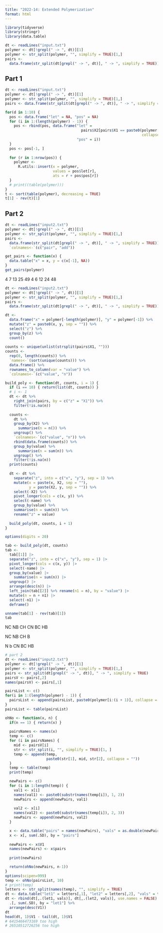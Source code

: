```yaml
---
title: "2022-14: Extended Polymerization"
format: html
---
```


```r
library(tidyverse)
library(stringr)
library(data.table)

dt <- readLines("input.txt")
polymer <- dt[!grepl(" -> ", dt)][1]
polymer <- str_split(polymer, "", simplify = TRUE)[1,]
pairs <- 
  data.frame(str_split(dt[grepl(" -> ", dt)], " -> ", simplify = TRUE))
```

## Part 1

```r
dt <- readLines("input.txt")
polymer <- dt[!grepl(" -> ", dt)][1]
polymer <- str_split(polymer, "", simplify = TRUE)[1,]
pairs <- data.frame(str_split(dt[grepl(" -> ", dt)], " -> ", simplify = TRUE))

for(d in 1:10) {
  pos <- data.frame("let" = NA, "pos" = NA)
  for (i in 1:(length(polymer) - 1)) {
    pos <- rbind(pos, data.frame("let" =
                                   pairs$X2[pairs$X1 == paste0(polymer[i:(i + 1)],
                                                               collapse = "")],
                                 "pos" = i))
  }
  pos <- pos[-1, ]
  
  for (r in 1:nrow(pos)) {
    polymer <-
      R.utils::insert(x = polymer,
                      values = pos$let[r],
                      ats = r + pos$pos[r])
  }
  # print((table(polymer)))
}
t <- sort(table(polymer), decreasing = TRUE)
t[1] - rev(t)[1]
```

## Part 2

```r
dt <- readLines("input2.txt")
polymer <- dt[!grepl(" -> ", dt)][1]
polymer <- str_split(polymer, "", simplify = TRUE)[1,]
pairs <- 
  data.frame(str_split(dt[grepl(" -> ", dt)], " -> ", simplify = TRUE)) %>%
  `colnames<-`(c("pair", "add"))

get_pairs <- function(x) {
  data.table("x" = x, y = c(x[-1], NA))
}
get_pairs(polymer)
```

4 7 13 25 49
4 6 12 24 48

```r
dt <- readLines("input2.txt")
polymer <- dt[!grepl(" -> ", dt)][1]
polymer <- str_split(polymer, "", simplify = TRUE)[1,]
pairs <- 
  data.frame(str_split(dt[grepl(" -> ", dt)], " -> ", simplify = TRUE))

dt <-
  data.frame("x" = polymer[-length(polymer)], "y" = polymer[-1]) %>%
  mutate("z" = paste0(x, y, sep = "")) %>%
  select("z") %>%
  group_by(z) %>%
  count()
  
counts <- unique(unlist(strsplit(pairs$X1, "")))
counts <- 
  rep(0, length(counts)) %>%
  `names<-`(sort(unique(counts))) %>%
  data.frame() %>%
  rownames_to_column(var = "value") %>%
  `colnames<-`(c("value", "n"))

build_poly <- function(dt, counts, i = 1) {
  if (i == 10) { return(list(dt, counts)) }
  # i <- 1
  dt <- dt %>%
    right_join(pairs, by = c("z" = "X1")) %>%
    filter(!is.na(n))
  
  counts <-
    dt %>%
    group_by(X2) %>%
      summarise(n = n()) %>%
    ungroup() %>%
    `colnames<-`(c("value", "n")) %>%
    rbind(data.frame(counts)) %>%
    group_by(value) %>%
      summarise(n = sum(n)) %>%
    ungroup() %>%
    filter(!is.na(n))
  print(counts)
  
  dt <- dt %>%
    separate("z", into = c("x", "y"), sep = 1) %>%
    mutate(x = paste(x, X2, sep = ""),
           y = paste(X2, y, sep = "")) %>%
    select(-X2) %>%
    pivot_longer(cols = c(x, y)) %>%
    select(-name) %>%
    group_by(value) %>%
    summarise(n = sum(n)) %>%
    rename("z" = value)
  
  build_poly(dt, counts, i + 1)
}

options(digits = 20)

tab <- build_poly(dt, counts)
tab <-
  tab[[1]] |>
  separate("z", into = c("x", "y"), sep = 1) |>
  pivot_longer(cols = c(x, y)) |>
  select(-name) |>
  group_by(value) |>
    summarise(n = sum(n)) |>
  ungroup() |>
  arrange(desc(n)) |>
  left_join(tab[[2]] %>% rename(n1 = n), by = "value") |>
  mutate(n = n + n1) |>
  select(-n1) |>
  deframe()

unname(tab[1] - rev(tab)[1])
tab
```

NC NB CH CN BC HB

NC NB CH B

N b CN BC HB

```r
# part 2
dt <- readLines("input2.txt")
polymer <- dt[!grepl(" -> ", dt)][1]
polymer <- str_split(polymer, "", simplify = TRUE)[1,]
pairs <- str_split(dt[grepl(" -> ", dt)], " -> ", simplify = TRUE)
pairsV <- pairs[,2]
names(pairsV) <- pairs[,1]

pairsList <- c()
for(i in 1:(length(polymer) - 1)) {
  pairsList <- append(pairsList, paste0(polymer[i:(i + 1)], collapse = ""))
}
pairsList <- table(pairsList)

ohNo <- function(x, n) {
  if(n == 1) { return(x) }
  
  pairsNames <- names(x)
  temp <- c()
  for (i in pairsNames) {
    mid <- pairsV[i]
    str <- str_split(i, "", simplify = TRUE)[1, ]
    temp <- append(temp,
                   paste0(str[1], mid, str[2], collapse = ""))
  }
  temp <- table(temp)
  print(temp)

  newPairs <- c()
  for (i in 1:length(temp)) {
    val1 <- x[i]
    names(val1) <- paste0(substr(names(temp[i]), 1, 2))
    newPairs <- append(newPairs, val1)
    
    val2 <- x[i]
    names(val2) <- paste0(substr(names(temp[i]), 2, 3))
    newPairs <- append(newPairs, val2)
  }

  x <- data.table("pairs" = names(newPairs), "vals" = as.double(newPairs))
  x <- x[, sum(.SD), by = "pairs"]
  
  newPairs <- x$V1
  names(newPairs) <- x$pairs
  
  print(newPairs)

  return(ohNo(newPairs, n-1))
}
options(scipen=999)
temp <- ohNo(pairsList, 10)
# print(temp)
letters <- str_split(names(temp), "", simplify = TRUE)
dt <- data.table("let1" = letters[,1], "let2" = letters[,2], "vals" = temp)
dt <- rbind(dt[,.(let1, vals)], dt[,.(let2, vals)], use.names = FALSE) %>%
  .[, sum(.SD), by = "let1"] %>%
  arrange(desc(V1))
dt
head(dt, 1)$V1 - tail(dt, 1)$V1
# 6415466473169 too high
# 26510512726256 too high
```

